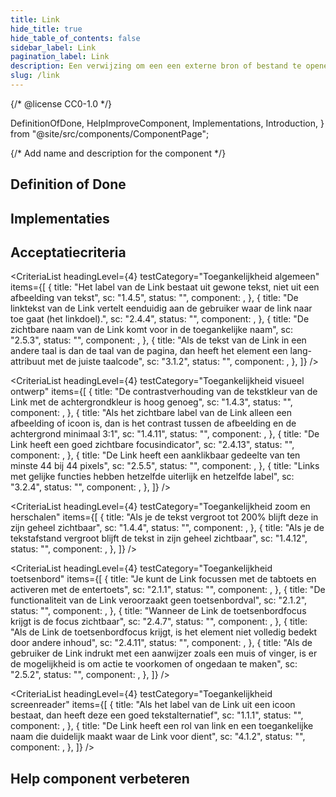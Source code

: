 ```yaml
---
title: Link
hide_title: true
hide_table_of_contents: false
sidebar_label: Link
pagination_label: Link
description: Een verwijzing om een een externe bron of bestand te openen of te navigeren binnen dezelfde pagina of website.
slug: /link
---
```


{/* @license CC0-1.0 */}

  DefinitionOfDone,
  HelpImproveComponent,
  Implementations,
  Introduction,
} from "@site/src/components/ComponentPage";

{/* Add name and description for the component */}


<Introduction component={component} headingLevel={1} description={description} />

## Definition of Done

<DefinitionOfDone component={component} headingLevel={3} />

## Implementaties

<Implementations component={component} headingLevel={3} />

## Acceptatiecriteria

<CriteriaList
  headingLevel={4}
  testCategory="Toegankelijkheid algemeen"
  items={[
    {
      title: "Het label van de Link bestaat uit gewone tekst, niet uit een afbeelding van tekst",
      sc: "1.4.5",
      status: "",
      component: <Wcag145 />,
    },
    {
      title: "De linktekst van de Link vertelt eenduidig aan de gebruiker waar de link naar toe gaat (het linkdoel).",
      sc: "2.4.4",
      status: "",
      component: <Wcag244 />,
    },
    {
      title: "De zichtbare naam van de Link komt voor in de toegankelijke naam",
      sc: "2.5.3",
      status: "",
      component: <Wcag253 />,
    },
    {
      title:
        "Als de tekst van de Link in een andere taal is dan de taal van de pagina, dan heeft het element een lang-attribuut met de juiste taalcode",
      sc: "3.1.2",
      status: "",
      component: <Wcag312 />,
    },
  ]}
/>

<CriteriaList
  headingLevel={4}
  testCategory="Toegankelijkheid visueel ontwerp"
  items={[
    {
      title: "De contrastverhouding van de tekstkleur van de Link met de achtergrondkleur is hoog genoeg",
      sc: "1.4.3",
      status: "",
      component: <Wcag143 />,
    },
    {
      title:
        "Als het zichtbare label van de Link alleen een afbeelding of icoon is, dan is het contrast tussen de afbeelding en de achtergrond minimaal 3:1",
      sc: "1.4.11",
      status: "",
      component: <Wcag1411 />,
    },
    {
      title: "De Link heeft een goed zichtbare focusindicator",
      sc: "2.4.13",
      status: "",
      component: <Wcag2413 />,
    },
    {
      title: "De Link heeft een aanklikbaar gedeelte van ten minste 44 bij 44 pixels",
      sc: "2.5.5",
      status: "",
      component: <Wcag255 />,
    },
    {
      title: "Links met gelijke functies hebben hetzelfde uiterlijk en hetzelfde label",
      sc: "3.2.4",
      status: "",
      component: <Wcag324 />,
    },
  ]}
/>

<CriteriaList
  headingLevel={4}
  testCategory="Toegankelijkheid zoom en herschalen"
  items={[
    {
      title: "Als je de tekst vergroot tot 200% blijft deze in zijn geheel zichtbaar",
      sc: "1.4.4",
      status: "",
      component: <Wcag144 />,
    },
    {
      title: "Als je de tekstafstand vergroot blijft de tekst in zijn geheel zichtbaar",
      sc: "1.4.12",
      status: "",
      component: <Wcag1412 />,
    },
  ]}
/>

<CriteriaList
  headingLevel={4}
  testCategory="Toegankelijkheid toetsenbord"
  items={[
    {
      title: "Je kunt de Link focussen met de tabtoets en activeren met de entertoets",
      sc: "2.1.1",
      status: "",
      component: <Wcag211 />,
    },
    {
      title: "De functionaliteit van de Link veroorzaakt geen toetsenbordval",
      sc: "2.1.2",
      status: "",
      component: <Wcag212 />,
    },
    {
      title: "Wanneer de Link de toetsenbordfocus krijgt is de focus zichtbaar",
      sc: "2.4.7",
      status: "",
      component: <Wcag247 />,
    },
    {
      title: "Als de Link de toetsenbordfocus krijgt, is het element niet volledig bedekt door andere inhoud",
      sc: "2.4.11",
      status: "",
      component: <Wcag2411 />,
    },
    {
      title:
        "Als de gebruiker de Link indrukt met een aanwijzer zoals een muis of vinger, is er de mogelijkheid is om actie te voorkomen of ongedaan te maken",
      sc: "2.5.2",
      status: "",
      component: <Wcag252 />,
    },
  ]}
/>

<CriteriaList
  headingLevel={4}
  testCategory="Toegankelijkheid screenreader"
  items={[
    {
      title: "Als het label van de Link uit een icoon bestaat, dan heeft deze een goed tekstalternatief",
      sc: "1.1.1",
      status: "",
      component: <Wcag111 />,
    },
    {
      title: "De Link heeft een rol van link en een toegankelijke naam die duidelijk maakt waar de Link voor dient",
      sc: "4.1.2",
      status: "",
      component: <Wcag412 />,
    },
  ]}
/>

## Help component verbeteren

<HelpImproveComponent component={component} headingLevel={3} />
